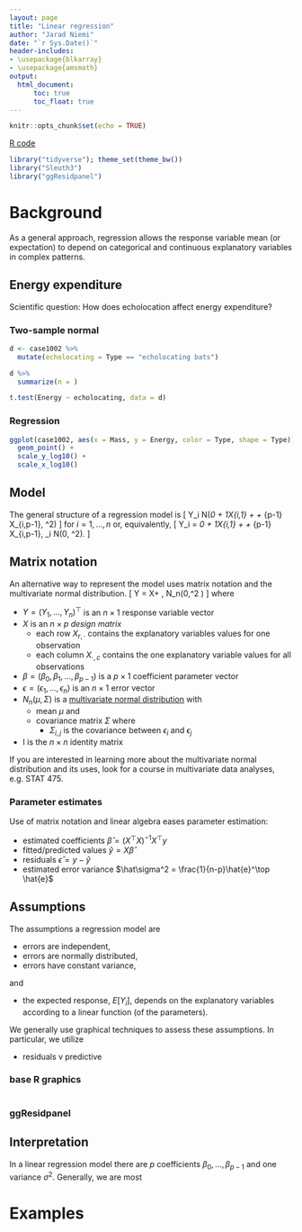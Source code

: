 ```yaml
---
layout: page
title: "Linear regression"
author: "Jarad Niemi"
date: "`r Sys.Date()`"
header-includes:
- \usepackage{blkarray}
- \usepackage{amsmath}
output: 
  html_document:
      toc: true
      toc_float: true
---
```


```r
knitr::opts_chunk$set(echo = TRUE)
```

[R code](19-linear_regression.R)

```r
library("tidyverse"); theme_set(theme_bw())
library("Sleuth3")
library("ggResidpanel")
```

# Background

As a general approach, regression allows the response variable mean 
(or expectation) to depend on categorical and continuous explanatory variables 
in complex patterns. 

## Energy expenditure 

Scientific question: 
How does echolocation affect energy expenditure?

### Two-sample normal

```r
d <- case1002 %>%
  mutate(echolocating = Type == "echolocating bats")

d %>% 
  summarize(n = )

t.test(Energy ~ echolocating, data = d)
```

### Regression

```r
ggplot(case1002, aes(x = Mass, y = Energy, color = Type, shape = Type)) +
  geom_point() + 
  scale_y_log10() + 
  scale_x_log10()
```

## Model

The general structure of a regression model is 
\[ 
Y_i \stackrel{ind}{\sim} N(\beta_0 + \beta_1X_{i,1} + \cdots + \beta_{p-1} X_{i,p-1}, \sigma^2)
\]
for $i=1,\ldots,n$
or, equivalently,
\[ 
Y_i = \beta_0 + \beta_1X_{i,1} + \cdots + \beta_{p-1} X_{i,p-1}, \qquad \epsilon_i \stackrel{ind}{\sim} N(0, \sigma^2).
\]





## Matrix notation

An alternative way to represent the model uses matrix notation and the 
multivariate normal distribution. 
\[
Y = X\beta + \epsilon, \qquad \epsilon \sim N_n(0,\sigma^2 \mathrm{I})
\]
where 

- $Y = (Y_1,\ldots,Y_n)^\top$ is an $n\times 1$ response variable vector
- $X$ is an $n\times p$ *design matrix*
  - each row $X_{r,\cdot}$ contains the explanatory variables values for one observation
  - each column $X_{\cdot, c}$ contains the one explanatory variable values for all observations
- $\beta = (\beta_0,\beta_1,\ldots,\beta_{p-1})$ is a $p\times 1$ coefficient parameter vector
- $\epsilon = (\epsilon_1,\ldots,\epsilon_n)$ is an $n\times 1$ error vector
- $N_n(\mu,\Sigma)$ is a [multivariate normal distribution](https://en.wikipedia.org/wiki/Multivariate_normal_distribution)
with 
  - mean $\mu$ and
  - covariance matrix $\Sigma$ where 
    - $\Sigma_{i,j}$ is the covariance between $\epsilon_i$ and $\epsilon_j$
- $\mathrm{I}$ is the $n\times n$ identity matrix

If you are interested in learning more about the multivariate normal distribution
and its uses, look for a course in multivariate data analyses, 
e.g. STAT 475.

### Parameter estimates

Use of matrix notation and linear algebra eases parameter estimation:

- estimated coefficients $\hat\beta = (X^\top X)^{-1} X^\top y$
- fitted/predicted values $\hat{y} = X\hat\beta$
- residuals $\hat{\epsilon} = y - \hat{y}$
- estimated error variance $\hat\sigma^2 = \frac{1}{n-p}\hat{e}^\top \hat{e}$



## Assumptions

The assumptions a regression model are 

- errors are independent,
- errors are normally distributed,
- errors have constant variance, 

and 

- the expected response, $E[Y_i]$, depends on the explanatory variables according
to a linear function (of the parameters).

We generally use graphical techniques to assess these assumptions. 
In particular, we utilize 

- residuals v predictive

### base R graphics

```r

```

### ggResidpanel




## Interpretation

In a linear regression model there are $p$ coefficients $\beta_0,\ldots,\beta_{p-1}$
and one variance $\sigma^2$. 
Generally, we are most 

# Examples